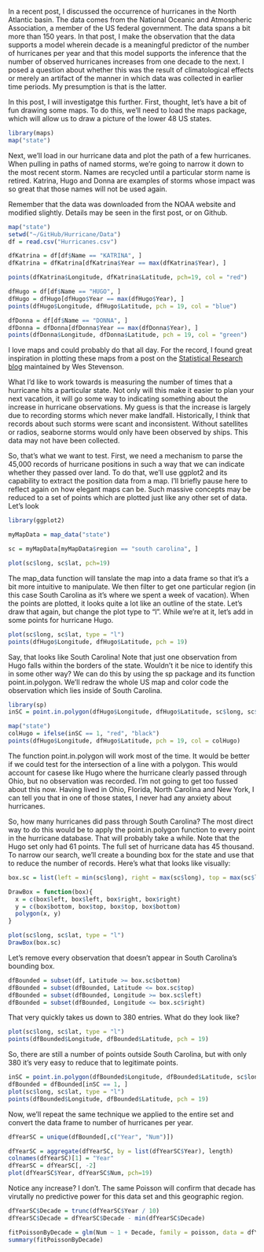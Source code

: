 In a recent post, I discussed the occurrence of hurricanes in the North Atlantic basin. The data comes from the National Oceanic and Atmospheric Association, a member of the US federal government. The data spans a bit more than 150 years. In that post, I make the observation that the data supports a model wherein decade is a meaningful predictor of the number of hurricanes per year and that this model supports the inference that the number of observed hurricanes increases from one decade to the next. I posed a question about whether this was the result of climatological effects or merely an artifact of the manner in which data was collected in earlier time periods. My presumption is that is the latter. 

In this post, I will investigatge this further. First, thought, let's have a bit of fun drawing some maps. To do this, we'll need to load the maps package, which will allow us to draw a picture of the lower 48 US states.
```r
library(maps)
map("state")
```

Next, we'll load in our hurricane data and plot the path of a few hurricanes. When pulling in paths of named storms, we're going to narrow it down to the most recent storm. Names are recycled until a particular storm name is retired. Katrina, Hugo and Donna are examples of storms whose impact was so great that those names will not be used again.

Remember that the data was downloaded from the NOAA website and modified slightly. Details may be seen in the first post, or on Github. 
```r
map("state")
setwd("~/GitHub/Hurricane/Data")
df = read.csv("Hurricanes.csv")

dfKatrina = df[df$Name == "KATRINA", ]
dfKatrina = dfKatrina[dfKatrina$Year == max(dfKatrina$Year), ]

points(dfKatrina$Longitude, dfKatrina$Latitude, pch=19, col = "red")

dfHugo = df[df$Name == "HUGO", ]
dfHugo = dfHugo[dfHugo$Year == max(dfHugo$Year), ]
points(dfHugo$Longitude, dfHugo$Latitude, pch = 19, col = "blue")

dfDonna = df[df$Name == "DONNA", ]
dfDonna = dfDonna[dfDonna$Year == max(dfDonna$Year), ]
points(dfDonna$Longitude, dfDonna$Latitude, pch = 19, col = "green")
```

I love maps and could probably do that all day. For the record, I found great inspiration in plotting these maps from a post on the [Statistical Research blog](http://statistical-research.com/tracking-the-hurricanes/?utm_source=rss&utm_medium=rss&utm_campaign=tracking-the-hurricanes)  maintained by Wes Stevenson.

What I'd like to work towards is measuring the number of times that a hurricane hits a particular state. Not only will this make it easier to plan your next vacation, it will go some way to indicating something about the increase in hurricane observations. My guess is that the increase is largely due to recording storms which never make landfall. Historically, I think that records about such storms were scant and inconsistent. Without satellites or radios, seaborne storms would only have been observed by ships. This data may not have been collected.

So, that's what we want to test. First, we need a mechanism to parse the 45,000 records of hurricane positions in such a way that we can indicate whether they passed over land. To do that, we'll use ggplot2 and its capability to extract the position data from a map. I'll briefly pause here to reflect again on how elegant maps can be. Such massive concepts may be reduced to a set of points which are plotted just like any other set of data. Let's look

```r
library(ggplot2)

myMapData = map_data("state")

sc = myMapData[myMapData$region == "south carolina", ]

plot(sc$long, sc$lat, pch=19)
```
The map_data function will tanslate the map into a data frame so that it's a bit more intuitive to manipulate. We then filter to get one particular region (in this case South Carolina as it's where we spent a week of vacation). When the points are plotted, it looks quite a lot like an outline of the state. Let's draw that again, but change the plot type to "l". While we're at it, let's add in some points for hurricane Hugo.
```r
plot(sc$long, sc$lat, type = "l")
points(dfHugo$Longitude, dfHugo$Latitude, pch = 19)
```
Say, that looks like South Carolina! Note that just one observation from Hugo falls within the borders of the state. Wouldn't it be nice to identify this in some other way? We can do this by using the sp package and its function point.in.polygon. We'll redraw the whole US map and color code the observation which lies inside of South Carolina.

```r
library(sp)
inSC = point.in.polygon(dfHugo$Longitude, dfHugo$Latitude, sc$long, sc$lat)

map("state")
colHugo = ifelse(inSC == 1, "red", "black")
points(dfHugo$Longitude, dfHugo$Latitude, pch = 19, col = colHugo)
```
The function point.in.polygon will work most of the time. It would be better if we could test for the intersection of a line with a polygon. This would account for casese like Hugo where the hurricane clearly passed through Ohio, but no observation was recorded. I'm not going to get too fussed about this now. Having lived in Ohio, Florida, North Carolina and New York, I can tell you that in one of those states, I never had any anxiety about hurricanes.

So, how many hurricanes did pass through South Carolina? The most direct way to do this would be to apply the point.in.polygon function to every point in the hurricane database. That will probably take a while. Note that the Hugo set only had 61 points. The full set of hurricane data has 45 thousand. To narrow our search, we'll create a bounding box for the state and use that to reduce the number of records. Here's what that looks like visually:
```r
box.sc = list(left = min(sc$long), right = max(sc$long), top = max(sc$lat), bottom = min(sc$lat))

DrawBox = function(box){
  x = c(box$left, box$left, box$right, box$right)
  y = c(box$bottom, box$top, box$top, box$bottom)
  polygon(x, y)
}

plot(sc$long, sc$lat, type = "l")
DrawBox(box.sc)
```
Let's remove every observation that doesn't appear in South Carolina's bounding box.
```r
dfBounded = subset(df, Latitude >= box.sc$bottom)
dfBounded = subset(dfBounded, Latitude <= box.sc$top)
dfBounded = subset(dfBounded, Longitude >= box.sc$left)
dfBounded = subset(dfBounded, Longitude <= box.sc$right)
```
That very quickly takes us down to 380 entries. What do they look like?
```r
plot(sc$long, sc$lat, type = "l")
points(dfBounded$Longitude, dfBounded$Latitude, pch = 19)
```
So, there are still a number of points outside South Carolina, but with only 380 it's very easy to reduce that to legitimate points.
```r
inSC = point.in.polygon(dfBounded$Longitude, dfBounded$Latitude, sc$long, sc$lat)
dfBounded = dfBounded[inSC == 1, ]
plot(sc$long, sc$lat, type = "l")
points(dfBounded$Longitude, dfBounded$Latitude, pch = 19)
```
Now, we'll repeat the same technique we applied to the entire set and convert the data frame to number of hurricanes per year.

```r
dfYearSC = unique(dfBounded[,c("Year", "Num")])

dfYearSC = aggregate(dfYearSC, by = list(dfYearSC$Year), length)
colnames(dfYearSC)[1] = "Year"
dfYearSC = dfYearSC[, -2]
plot(dfYearSC$Year, dfYearSC$Num, pch=19)
```
Notice any increase? I don't. The same Poisson will confirm that decade has virutally no predictive power for this data set and this geographic region.
```r
dfYearSC$Decade = trunc(dfYearSC$Year / 10)
dfYearSC$Decade = dfYearSC$Decade - min(dfYearSC$Decade)

fitPoissonByDecade = glm(Num ~ 1 + Decade, family = poisson, data = dfYearSC)
summary(fitPoissonByDecade)
```
